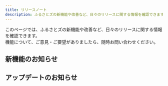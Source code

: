 ```yaml
---
title: リリースノート
description: ふるさとズの新機能や改善など、日々のリリースに関する情報を確認できます。
---
```


このページでは、ふるさとズの新機能や改善など、日々のリリースに関する情報を確認できます。  
機能について、ご意見・ご要望がありましたら、随時お問い合わせください。

## 新機能のお知らせ
<LinkCard title='2025-01-29｜請求対象の店舗が一覧で確認できるようになりました' description="請求対象の店舗が一覧で確認できるようになりました" href='./2025-01-29-02/' />
<LinkCard title='2025-01-29｜オンラインクーポン「金額自由入力」のメール送信状況が注文一覧で確認できるようになりました' description="オンラインクーポン「金額自由入力」のメール送信状況が注文一覧で確認できるようになりました" href='./2025-01-29-01/' />
<LinkCard title='2024-11-15｜請求書に計上する基準を「受取日」「寄附日」から選択が可能となりました' description="請求書に計上する基準を「受取日」「寄附日」から選択が可能となりました" href='./2024-11-15/' />
<LinkCard title='2024-11-11｜金額自由入力の返礼品に対して「最低利用金額」の設定が可能となりました' description="金額自由入力の返礼品に対して「最低利用金額」の設定が可能となりました" href='./2024-11-11/' />
<LinkCard title='2024-10-28｜店舗管理画面（オーナーアカウント限定）で、商品引渡処理のステータス変更が可能となりました' description="店舗管理画面（オーナーアカウント限定）で、商品引渡処理のステータス変更が可能となりました" href='./2024-10-28/' />
<LinkCard title='2024-08-30｜グループ画面から各店舗画面へログインできるようになりました' description="グループ画面から各店舗画面へログインできるようになりました" href='./2024-08-30-01/' />
<LinkCard title='2024-08-08｜返礼品申請機能を追加いたしました' description="返礼品申請機能を追加いたしました" href='./2024-08-08-02/' />
<LinkCard title='2024-08-08｜返礼品「金額自由入力」の料率設定が可能となりました' description="返礼品「金額自由入力」の料率設定が可能となりました" href='./2024-08-08-01/' />
<LinkCard title='2024-08-02｜お役立ちツールに新たにバナーを追加しました' description="お役立ちツールに新たにバナーを追加しました" href='./2024-08-02-02/' />
<LinkCard title='2024-08-02｜オンラインクーポン返礼品の機能をアップデートいたしました' description="オンラインクーポン返礼品の機能をアップデートいたしました" href='./2024-08-02-01/' />
<LinkCard title='2024-07-18｜返礼品情報がダウンロードできるようになりました' description="返礼品管理画面から登録している返礼品情報がダウンロード可能になりました。" href='./2024-07-18-02/' />
<LinkCard title='2024-07-18｜店舗デザインが4つのテンプレートから選べるようになりました' description="各店舗の登録・編集画面よりデザインを4つのテンプレートから選べるようになりました。" href='./2024-07-18-01/' />
<LinkCard title='今夏リリース｜オンラインクーポンに一括登録・自動送信機能が追加されます' description="今夏、オンラインクーポン機能がさらに使いやすくなります！" href='./2024summer-coupon-update/' />
<LinkCard title='2024-03-26｜個別の寄附の使い道を複数設定できるようになりました' description="返礼品個別の寄附の使い道を複数設定できるようになりました。" href='./2024-03-26-01/' />
<LinkCard title='2024-03-25｜IPアドレスによるアクセス制限ができるようになりました' description="自治体・店舗管理画面からIPアドレスによるアクセス制限の設定ができるようになりました。" href='./2024-03-25-01/' />

## アップデートのお知らせ
<LinkCard title=' 2025-03-19｜【重要なご案内】クレジットカード決済 3Dセキュア導入のお知らせ' description="【重要なご案内】クレジットカード決済 3Dセキュア導入のお知らせ" href='./2025-03-19/' />
<LinkCard title=' 2025-02-10｜【新UIリリースしました】マイページ・お問い合わせフォーム・お知らせなど' description="【新UIリリースしました】マイページ・お問い合わせフォーム・お知らせなど" href='./2025-02-10/' />
<LinkCard title=' 2024-11-18｜【新UIリリースしました】マイページ・各返礼品詳細ページ・TOPページ・アンケードカードの実装' description="【新UIリリースしました】マイページ・各返礼品詳細ページ・TOPページ・アンケードカードの実装" href='./2024-11-18/' />
<LinkCard title=' 2024-10-17｜【新UIリリースしました】店舗型ふるさと納税®ふるさとズ（ログイン・登録画面／決済画面）' description="【新UIリリース日のお知らせ】店舗型ふるさと納税®ふるさとズ（ログイン・登録画面／決済画面）" href='./2024-10-17/' />
<LinkCard title=' 2024-10-10｜【新UIリリース日のお知らせ】店舗型ふるさと納税®ふるさとズ（ログイン・登録画面／決済画面）' description="【新UIリリース日のお知らせ】店舗型ふるさと納税®ふるさとズ（ログイン・登録画面／決済画面）" href='./2024-10-10/' />
<LinkCard title='2024-07-25｜ひとつのアカウントで自治体を越えた店舗の寄附状況が閲覧できるようになりました' description="アカウントのグループ設定をすることでひとつのアカウントで自治体を越えた店舗の寄附状況が閲覧できるようになりました。" href='./2024-07-25-01/' />
<LinkCard title='2024-07-10｜店舗スタッフ用アプリをアップデートしました' description="店舗スタッフ向けアプリをアップデートし、全ての寄附情報が参照できるようになりました。" href='./2024-07-10-01/' />

